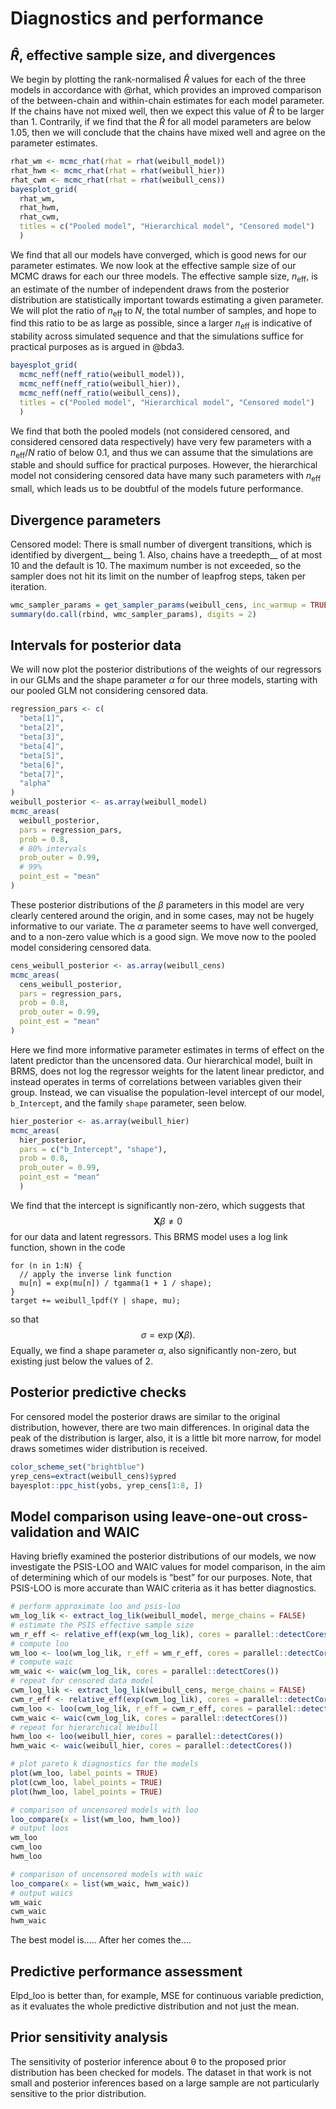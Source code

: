 # Diagnostics and performance

## $\hat R$, effective sample size, and divergences

We begin by plotting the rank-normalised $\hat R$ values for each of the three models in accordance with @rhat, which provides an improved comparison of the between-chain and within-chain estimates for each model parameter. If the chains have not mixed well, then we expect this value of $\hat R$ to be larger than $1$. Contrarily, if we find that the $\hat R$ for all model parameters are below $1.05$, then we will conclude that the chains have mixed well and agree on the parameter estimates.

```r
rhat_wm <- mcmc_rhat(rhat = rhat(weibull_model))
rhat_hwm <- mcmc_rhat(rhat = rhat(weibull_hier))
rhat_cwm <- mcmc_rhat(rhat = rhat(weibull_cens))
bayesplot_grid(
  rhat_wm,
  rhat_hwm,
  rhat_cwm,
  titles = c("Pooled model", "Hierarchical model", "Censored model")
  )
```

We find that all our models have converged, which is good news for our parameter estimates. We now look at the effective sample size of our MCMC draws for each our three models. The effective sample size, $n_{\text{eff}}$, is an estimate of the number of independent draws from the posterior distribution are statistically important towards estimating a given parameter. We will plot the ratio of $n_{\text{eff}}$ to $N$, the total number of samples, and hope to find this ratio to be as large as possible, since a larger $n_{\text{eff}}$ is indicative of stability across simulated sequence and that the simulations suffice for practical purposes as is argued in @bda3.

```r
bayesplot_grid(
  mcmc_neff(neff_ratio(weibull_model)),
  mcmc_neff(neff_ratio(weibull_hier)),
  mcmc_neff(neff_ratio(weibull_cens)),
  titles = c("Pooled model", "Hierarchical model", "Censored model")
  )
```

We find that both the pooled models (not considered censored, and considered censored data respectively) have very few parameters with a $n_{\text{eff}} / N$ ratio of below $0.1$, and thus we can assume that the simulations are stable and should suffice for practical purposes. However, the hierarchical model not considering censored data have many such parameters with $n_{\text{eff}}$ small, which leads us to be doubtful of the models future performance.

## Divergence parameters

Censored model:
There is small number of divergent transitions, which is identified by divergent__ being 1.
Also, chains have a treedepth__ of at most 10 and the default is 10. The maximum number is not exceeded,
so the sampler does not hit its limit on the number of leapfrog steps, taken per iteration.
```r
wmc_sampler_params = get_sampler_params(weibull_cens, inc_warmup = TRUE)
summary(do.call(rbind, wmc_sampler_params), digits = 2)
```

## Intervals for posterior data

We will now plot the posterior distributions of the weights of our regressors in our GLMs and the shape parameter $\alpha$ for our three models, starting with our pooled GLM not considering censored data.

```r
regression_pars <- c(
  "beta[1]",
  "beta[2]",
  "beta[3]",
  "beta[4]",
  "beta[5]",
  "beta[6]",
  "beta[7]",
  "alpha"
)
weibull_posterior <- as.array(weibull_model)
mcmc_areas(
  weibull_posterior,
  pars = regression_pars,
  prob = 0.8,
  # 80% intervals
  prob_outer = 0.99,
  # 99%
  point_est = "mean"
)
```

These posterior distributions of the $\beta$ parameters in this model are very clearly centered around the origin, and in some cases, may not be hugely informative to our variate. The $\alpha$ parameter seems to have well converged, and to a non-zero value which is a good sign. We move now to the pooled model considering censored data.

```r
cens_weibull_posterior <- as.array(weibull_cens)
mcmc_areas(
  cens_weibull_posterior,
  pars = regression_pars,
  prob = 0.8,
  prob_outer = 0.99,
  point_est = "mean"
)
```

Here we find more informative parameter estimates in terms of effect on the latent predictor than the uncensored data. Our hierarchical model, built in BRMS, does not log the regressor weights for the latent linear predictor, and instead operates in terms of correlations between variables given their group. Instead, we can visualise the population-level intercept of our model, `b_Intercept`, and the family `shape` parameter, seen below.

```r
hier_posterior <- as.array(weibull_hier)
mcmc_areas(
  hier_posterior,
  pars = c("b_Intercept", "shape"),
  prob = 0.8,
  prob_outer = 0.99,
  point_est = "mean"
  )
```

We find that the intercept is significantly non-zero, which suggests that
$$
\boldsymbol X \beta \ne 0
$$
for our data and latent regressors. This BRMS model uses a log link function, shown in the code
```
for (n in 1:N) {
  // apply the inverse link function
  mu[n] = exp(mu[n]) / tgamma(1 + 1 / shape);
}
target += weibull_lpdf(Y | shape, mu);
```
so that
$$
\sigma = \exp(\boldsymbol X \beta).
$$
Equally, we find a shape parameter $\alpha$, also significantly non-zero, but existing just below the values of $2$.

## Posterior predictive checks

For censored model the posterior draws are similar to the original distribution, however, there are two main differences.
In original data the peak of the distribution is larger, also, it is a little bit more narrow, for model draws sometimes wider distribution is received.
```r
color_scheme_set("brightblue")
yrep_cens=extract(weibull_cens)$ypred
bayesplot::ppc_hist(yobs, yrep_cens[1:8, ])
```

## Model comparison using leave-one-out cross-validation and WAIC

Having briefly examined the posterior distributions of our models, we now investigate the PSIS-LOO and WAIC values for model comparison, in the aim of determining which of our models is "best" for our purposes. Note, that PSIS-LOO is more accurate than WAIC criteria as it has better diagnostics.

```r
# perform approximate loo and psis-loo
wm_log_lik <- extract_log_lik(weibull_model, merge_chains = FALSE)
# estimate the PSIS effective sample size
wm_r_eff <- relative_eff(exp(wm_log_lik), cores = parallel::detectCores())
# compute loo
wm_loo <- loo(wm_log_lik, r_eff = wm_r_eff, cores = parallel::detectCores())
# compute waic
wm_waic <- waic(wm_log_lik, cores = parallel::detectCores())
# repeat for censored data model
cwm_log_lik <- extract_log_lik(weibull_cens, merge_chains = FALSE)
cwm_r_eff <- relative_eff(exp(cwm_log_lik), cores = parallel::detectCores())
cwm_loo <- loo(cwm_log_lik, r_eff = cwm_r_eff, cores = parallel::detectCores())
cwm_waic <- waic(cwm_log_lik, cores = parallel::detectCores())
# repeat for hierarchical Weibull
hwm_loo <- loo(weibull_hier, cores = parallel::detectCores())
hwm_waic <- waic(weibull_hier, cores = parallel::detectCores())
```

```r
# plot pareto k diagnostics for the models
plot(wm_loo, label_points = TRUE)
plot(cwm_loo, label_points = TRUE)
plot(hwm_loo, label_points = TRUE)
```

```r
# comparison of uncensored models with loo
loo_compare(x = list(wm_loo, hwm_loo))
# output loos
wm_loo
cwm_loo
hwm_loo
```

```r
# comparison of uncensored models with waic
loo_compare(x = list(wm_waic, hwm_waic))
# output waics
wm_waic
cwm_waic
hwm_waic
```

The best model is.....
After her comes the....

## Predictive performance assessment

Elpd_loo is better than, for example, MSE for continuous variable prediction, as it evaluates the whole predictive distribution and not just the mean. 


## Prior sensitivity analysis
The sensitivity of posterior inference about θ to the proposed prior distribution has been checked for models.
The dataset in that work is not small and posterior inferences based on a large sample are not particularly sensitive to the prior distribution.

